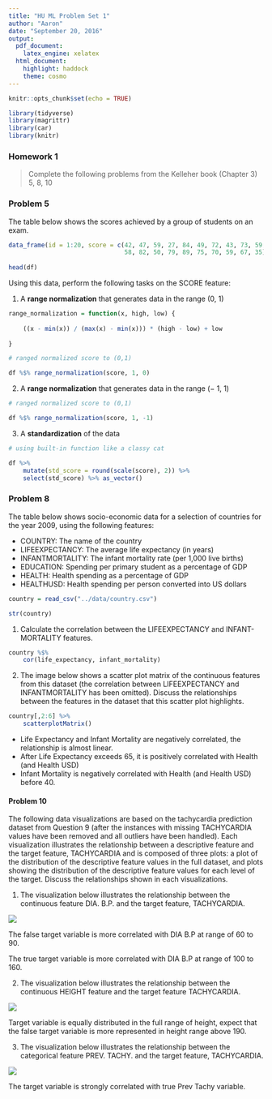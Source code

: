 ```yaml
---
title: "HU ML Problem Set 1"
author: "Aaron"
date: "September 20, 2016"
output:
  pdf_document: 
    latex_engine: xelatex
  html_document:
    highlight: haddock
    theme: cosmo
---
```


```r
knitr::opts_chunk$set(echo = TRUE)
```


```r
library(tidyverse)
library(magrittr)
library(car)
library(knitr)
```

### Homework 1

> Complete the following problems from the Kelleher book (Chapter 3) 5, 8, 10

### Problem 5

The table below shows the scores achieved by a group of students on an exam.

```r

data_frame(id = 1:20, score = c(42, 47, 59, 27, 84, 49, 72, 43, 73, 59, 
                                58, 82, 50, 79, 89, 75, 70, 59, 67, 35)) -> df
           
head(df)

```

Using this data, perform the following tasks on the SCORE feature:

1. A **range normalization** that generates data in the range (0, 1)

```r

range_normalization = function(x, high, low) {
    
    ((x - min(x)) / (max(x) - min(x))) * (high - low) + low
    
}

# ranged normalized score to (0,1)

df %$% range_normalization(score, 1, 0)

```


2. A **range normalization** that generates data in the range (− 1, 1)

```r

# ranged normalized score to (0,1)

df %$% range_normalization(score, 1, -1)

```


3. A **standardization** of the data

```r

# using built-in function like a classy cat

df %>% 
    mutate(std_score = round(scale(score), 2)) %>% 
    select(std_score) %>% as_vector()

```


### Problem 8

The table below shows socio-economic data for a selection of countries for the year 2009, using the following features: 

- COUNTRY: The name of the country 
- LIFEEXPECTANCY: The average life expectancy (in years) 
- INFANTMORTALITY: The infant mortality rate (per 1,000 live births) 
- EDUCATION: Spending per primary student as a percentage of GDP 
- HEALTH: Health spending as a percentage of GDP 
- HEALTHUSD: Health spending per person converted into US dollars

```r

country = read_csv("../data/country.csv")

str(country)

```

1. Calculate the correlation between the LIFEEXPECTANCY and INFANT-MORTALITY features. 

```r

country %$% 
    cor(life_expectancy, infant_mortality)

```

2. The image below shows a scatter plot matrix of the continuous features from this dataset (the correlation between LIFEEXPECTANCY and INFANTMORTALITY has been omitted). Discuss the relationships between the features in the dataset that this scatter plot highlights.

```r

country[,2:6] %>% 
    scatterplotMatrix()

```


- Life Expectancy and Infant Mortality are negatively correlated, the relationship is almost linear. 
- After Life Expectancy exceeds 65, it is positively correlated with Health (and Health USD)
- Infant Mortality is negatively correlated with Health (and Health USD) before 40. 


#### Problem 10

The following data visualizations are based on the tachycardia prediction dataset from Question 9 (after the instances with missing TACHYCARDIA values have been removed and all outliers have been handled). Each visualization illustrates the relationship between a descriptive feature and the target feature, TACHYCARDIA and is composed of three plots: a plot of the distribution of the descriptive feature values in the full dataset, and plots showing the distribution of the descriptive feature values for each level of the target. Discuss the relationships shown in each visualizations. 

1. The visualization below illustrates the relationship between the continuous feature DIA. B.P. and the target feature, TACHYCARDIA.

![](../img/image_1.png)

The false target variable is more correlated with DIA B.P at range of 60 to 90. 

The true target variable is more correlated with DIA B.P at range of 100 to 160. 


2. The visualization below illustrates the relationship between the continuous HEIGHT feature and the target feature TACHYCARDIA.

![](../img/image_2.png)

Target variable is equally distributed in the full range of height, expect that the false target variable is more represented in height range above 190. 

3. The visualization below illustrates the relationship between the categorical feature PREV. TACHY. and the target feature, TACHYCARDIA.

![](../img/image_3.png)

The target variable is strongly correlated with true Prev Tachy variable. 



